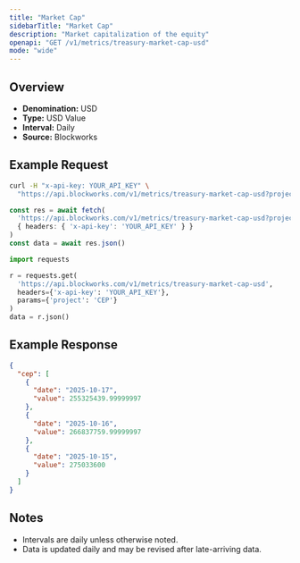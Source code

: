 ```yaml
---
title: "Market Cap"
sidebarTitle: "Market Cap"
description: "Market capitalization of the equity"
openapi: "GET /v1/metrics/treasury-market-cap-usd"
mode: "wide"
---
```


## Overview

- **Denomination:** USD
- **Type:** USD Value
- **Interval:** Daily
- **Source:** Blockworks

## Example Request

<CodeGroup>

```bash cURL
curl -H "x-api-key: YOUR_API_KEY" \
  "https://api.blockworks.com/v1/metrics/treasury-market-cap-usd?project=CEP"
```

```typescript TypeScript
const res = await fetch(
  'https://api.blockworks.com/v1/metrics/treasury-market-cap-usd?project=CEP',
  { headers: { 'x-api-key': 'YOUR_API_KEY' } }
)
const data = await res.json()
```

```python Python
import requests

r = requests.get(
  'https://api.blockworks.com/v1/metrics/treasury-market-cap-usd',
  headers={'x-api-key': 'YOUR_API_KEY'},
  params={'project': 'CEP'}
)
data = r.json()
```

</CodeGroup>

## Example Response

```json
{
  "cep": [
    {
      "date": "2025-10-17",
      "value": 255325439.99999997
    },
    {
      "date": "2025-10-16",
      "value": 266837759.99999997
    },
    {
      "date": "2025-10-15",
      "value": 275033600
    }
  ]
}
```

## Notes
- Intervals are daily unless otherwise noted.
- Data is updated daily and may be revised after late-arriving data.